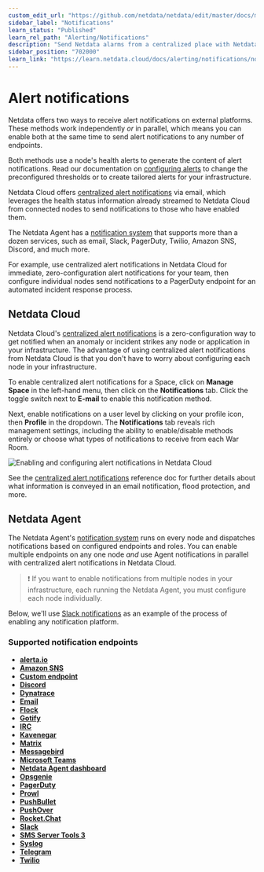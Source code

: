 ```yaml
---
custom_edit_url: "https://github.com/netdata/netdata/edit/master/docs/monitor/enable-notifications.md"
sidebar_label: "Notifications"
learn_status: "Published"
learn_rel_path: "Alerting/Notifications"
description: "Send Netdata alarms from a centralized place with Netdata Cloud, or configure nodes individually, to enable incident response and faster resolution."
sidebar_position: "702000"
learn_link: "https://learn.netdata.cloud/docs/alerting/notifications/notifications"
---
```



# Alert notifications

Netdata offers two ways to receive alert notifications on external platforms. These methods work independently _or_ in
parallel, which means you can enable both at the same time to send alert notifications to any number of endpoints.

Both methods use a node's health alerts to generate the content of alert notifications. Read our documentation on [configuring alerts](/docs/alerting/health-configuration-reference) to change the preconfigured thresholds or to create tailored alerts for your
infrastructure.

Netdata Cloud offers [centralized alert notifications](#netdata-cloud) via email, which leverages the health status
information already streamed to Netdata Cloud from connected nodes to send notifications to those who have enabled them.

The Netdata Agent has a [notification system](#netdata-agent) that supports more than a dozen services, such as email,
Slack, PagerDuty, Twilio, Amazon SNS, Discord, and much more.

For example, use centralized alert notifications in Netdata Cloud for immediate, zero-configuration alert notifications
for your team, then configure individual nodes send notifications to a PagerDuty endpoint for an automated incident
response process.

## Netdata Cloud

Netdata Cloud's [centralized alert
notifications](/docs/alerting/notifications/netdata-cloud-notifications) is a zero-configuration way to
get notified when an anomaly or incident strikes any node or application in your infrastructure. The advantage of using
centralized alert notifications from Netdata Cloud is that you don't have to worry about configuring each node in your
infrastructure.

To enable centralized alert notifications for a Space, click on **Manage Space** in the left-hand menu, then click on
the **Notifications** tab. Click the toggle switch next to **E-mail** to enable this notification method.

Next, enable notifications on a user level by clicking on your profile icon, then **Profile** in the dropdown. The
**Notifications** tab reveals rich management settings, including the ability to enable/disable methods entirely or
choose what types of notifications to receive from each War Room.

![Enabling and configuring alert notifications in Netdata
Cloud](https://user-images.githubusercontent.com/1153921/101936280-93c50900-3b9d-11eb-9ba0-d6927fa872b7.gif)

See the [centralized alert notifications](/docs/alerting/notifications/netdata-cloud-notifications)
reference doc for further details about what information is conveyed in an email notification, flood protection, and
more.

## Netdata Agent

The Netdata Agent's [notification system](/docs/alerting/notifications/netdata-agent-notifications) runs on every node and dispatches
notifications based on configured endpoints and roles. You can enable multiple endpoints on any one node _and_ use Agent
notifications in parallel with centralized alert notifications in Netdata Cloud.

> ❗ If you want to enable notifications from multiple nodes in your infrastructure, each running the Netdata Agent, you
> must configure each node individually.

Below, we'll use [Slack notifications](#enable-slack-notifications) as an example of the process of enabling any
notification platform.

### Supported notification endpoints

-   [**alerta.io**](/docs/alerting/notifications/netdata-agent-notifications/alerta)
-   [**Amazon SNS**](/docs/alerting/notifications/netdata-agent-notifications/amazon-sns)
-   [**Custom endpoint**](/docs/alerting/notifications/netdata-agent-notifications/custom-endpoint)
-   [**Discord**](/docs/alerting/notifications/netdata-agent-notifications/discord)
-   [**Dynatrace**](/docs/alerting/notifications/netdata-agent-notifications/dynatrace-events)
-   [**Email**](/docs/alerting/notifications/netdata-agent-notifications/email)
-   [**Flock**](/docs/alerting/notifications/netdata-agent-notifications/flock)
-   [**Gotify**](/docs/alerting/notifications/netdata-agent-notifications/gotify)
-   [**IRC**](/docs/alerting/notifications/netdata-agent-notifications/irc)
-   [**Kavenegar**](/docs/alerting/notifications/netdata-agent-notifications/kavenegar)
-   [**Matrix**](/docs/alerting/notifications/netdata-agent-notifications/matrix)
-   [**Messagebird**](/docs/alerting/notifications/netdata-agent-notifications/messagebird)
-   [**Microsoft Teams**](/docs/alerting/notifications/netdata-agent-notifications/microsoft-teams)
-   [**Netdata Agent dashboard**](/docs/alerting/notifications/netdata-agent-notifications/browser-pop-ups)
-   [**Opsgenie**](/docs/alerting/notifications/netdata-agent-notifications/opsgenie)
-   [**PagerDuty**](/docs/alerting/notifications/netdata-agent-notifications/pagerduty)
-   [**Prowl**](/docs/alerting/notifications/netdata-agent-notifications/prowl)
-   [**PushBullet**](/docs/alerting/notifications/netdata-agent-notifications/pushbullet)
-   [**PushOver**](/docs/alerting/notifications/netdata-agent-notifications/pushover)
-   [**Rocket.Chat**](/docs/alerting/notifications/netdata-agent-notifications/rocket-chat)
-   [**Slack**](/docs/alerting/notifications/netdata-agent-notifications/slack)
-   [**SMS Server Tools 3**](/docs/alerting/notifications/netdata-agent-notifications/sms-server)
-   [**Syslog**](/docs/alerting/notifications/netdata-agent-notifications/syslog)
-   [**Telegram**](/docs/alerting/notifications/netdata-agent-notifications/telegram)
-   [**Twilio**](/docs/alerting/notifications/netdata-agent-notifications/twilio)


